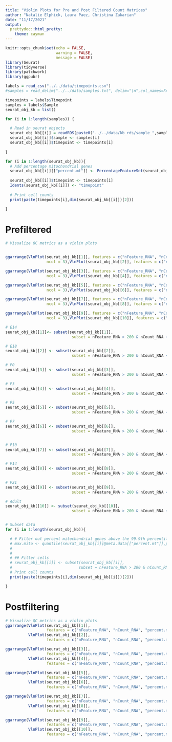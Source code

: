 ---
title: "Violin Plots for Pre and Post Filtered Count Matrices"
author: "Natalie Elphick, Laura Paez, Christina Zakarian"
date: "11/17/2021"
output:  
  prettydoc::html_pretty:
    theme: cayman
---

```{r setup, include=FALSE}
knitr::opts_chunk$set(echo = FALSE,
                      warning = FALSE,
                      message = FALSE)
library(Seurat)
library(tidyverse)
library(patchwork)
library(ggpubr)
```

```{r Read in Data}


labels = read_csv("../../data/timepoints.csv")
#samples = read_delim("../../data/samples.txt", delim="\n",col_names=FALSE) %>% pull(X1)

timepoints = labels$Timepoint
samples = labels$Sample
seurat_obj_kb = list()

for (i in 1:length(samples)) {

  # Read in seurat objects
  seurat_obj_kb[[i]] = readRDS(paste0("../../data/kb_rds/sample_",samples[i],"_kb.rds"))
  seurat_obj_kb[[i]]$sample <- samples[i]
  seurat_obj_kb[[i]]$timepoint <- timepoints[i]
  
}

```

```{r}

for (i in 1:length(seurat_obj_kb)){
  # Add percentage mitochondrial genes
  seurat_obj_kb[[i]][["percent.mt"]] <- PercentageFeatureSet(seurat_obj_kb[[i]], pattern = "^mt-")
  
  seurat_obj_kb[[i]]$timepoint <- timepoints[i]
  Idents(seurat_obj_kb[[i]]) <- "timepoint"
  
  # Print cell counts
  print(paste(timepoints[i],dim(seurat_obj_kb[[i]])[2]))

}

```

# Prefiltered

```{r,fig.width=11}
# Visualize QC metrics as a violin plots


ggarrange(VlnPlot(seurat_obj_kb[[1]], features = c("nFeature_RNA", "nCount_RNA", "percent.mt"),
                  ncol = 3),VlnPlot(seurat_obj_kb[[2]], features = c("nFeature_RNA", "nCount_RNA", "percent.mt"), ncol = 3))

ggarrange(VlnPlot(seurat_obj_kb[[3]], features = c("nFeature_RNA", "nCount_RNA", "percent.mt"),
                  ncol = 3),VlnPlot(seurat_obj_kb[[4]], features = c("nFeature_RNA", "nCount_RNA", "percent.mt"), ncol = 3))

ggarrange(VlnPlot(seurat_obj_kb[[5]], features = c("nFeature_RNA", "nCount_RNA", "percent.mt"),
                  ncol = 3),VlnPlot(seurat_obj_kb[[6]], features = c("nFeature_RNA", "nCount_RNA", "percent.mt"), ncol = 3))

ggarrange(VlnPlot(seurat_obj_kb[[7]], features = c("nFeature_RNA", "nCount_RNA", "percent.mt"),
                  ncol = 3),VlnPlot(seurat_obj_kb[[8]], features = c("nFeature_RNA", "nCount_RNA", "percent.mt"), ncol = 3))

ggarrange(VlnPlot(seurat_obj_kb[[9]], features = c("nFeature_RNA", "nCount_RNA", "percent.mt"),
                  ncol = 3),VlnPlot(seurat_obj_kb[[10]], features = c("nFeature_RNA", "nCount_RNA", "percent.mt"), ncol = 3))
```

```{r}

# E14
seurat_obj_kb[[1]]<- subset(seurat_obj_kb[[1]],
                             subset = nFeature_RNA > 200 & nCount_RNA < 12000 & percent.mt < 6)

# E18
seurat_obj_kb[[2]] <- subset(seurat_obj_kb[[2]],
                             subset = nFeature_RNA > 200 & nCount_RNA < 10000 & percent.mt < 6)

# P0
seurat_obj_kb[[3]] <- subset(seurat_obj_kb[[3]],
                             subset = nFeature_RNA > 200 & nCount_RNA < 15000 & percent.mt < 9)

# P3
seurat_obj_kb[[4]] <- subset(seurat_obj_kb[[4]],
                             subset = nFeature_RNA > 200 & nCount_RNA < 12000 & percent.mt < 7.5)

# P5
seurat_obj_kb[[5]] <- subset(seurat_obj_kb[[5]],
                             subset = nFeature_RNA > 200 & nCount_RNA < 8000 & percent.mt < 7)

# P7
seurat_obj_kb[[6]] <- subset(seurat_obj_kb[[6]],
                             subset = nFeature_RNA > 200 & nCount_RNA < 10000 & percent.mt < 8)


# P10
seurat_obj_kb[[7]] <- subset(seurat_obj_kb[[7]],
                             subset = nFeature_RNA > 200 & nCount_RNA < 10000 & percent.mt < 9)

# P14
seurat_obj_kb[[8]] <- subset(seurat_obj_kb[[8]],
                             subset = nFeature_RNA > 200 & nCount_RNA < 10000 & percent.mt < 13)

# P21
seurat_obj_kb[[9]] <- subset(seurat_obj_kb[[9]],
                             subset = nFeature_RNA > 200 & nCount_RNA < 10000 & percent.mt < 10)

# Adult
seurat_obj_kb[[10]] <- subset(seurat_obj_kb[[10]],
                             subset = nFeature_RNA > 200 & nCount_RNA < 10000 & percent.mt < 12)


# Subset data
for (i in 1:length(seurat_obj_kb)){

  # # Filter out percent mitochondrial genes above the 99.9th percentile
  # max.mito <- quantile(seurat_obj_kb[[i]]@meta.data[["percent.mt"]],probs = .995)
  # 
  # 
  # ## Filter cells
  # seurat_obj_kb[[i]] <- subset(seurat_obj_kb[[i]],
  #                             subset = nFeature_RNA > 200 & nCount_RNA < 10000 & percent.mt < max.mito)
  # Print cell counts
  print(paste(timepoints[i],dim(seurat_obj_kb[[i]])[2]))

}

```

# Postfiltering

```{r,fig.width=11}
# Visualize QC metrics as a violin plots
ggarrange(VlnPlot(seurat_obj_kb[[1]],
                  features = c("nFeature_RNA", "nCount_RNA", "percent.mt"), ncol = 3),
          VlnPlot(seurat_obj_kb[[2]],
                  features = c("nFeature_RNA", "nCount_RNA", "percent.mt"), ncol = 3))

ggarrange(VlnPlot(seurat_obj_kb[[3]],
                  features = c("nFeature_RNA", "nCount_RNA", "percent.mt"), ncol = 3),
          VlnPlot(seurat_obj_kb[[4]],
                  features = c("nFeature_RNA", "nCount_RNA", "percent.mt"), ncol = 3))

ggarrange(VlnPlot(seurat_obj_kb[[5]],
                  features = c("nFeature_RNA", "nCount_RNA", "percent.mt"), ncol = 3),
          VlnPlot(seurat_obj_kb[[6]],
                  features = c("nFeature_RNA", "nCount_RNA", "percent.mt"), ncol = 3))

ggarrange(VlnPlot(seurat_obj_kb[[7]],
                  features = c("nFeature_RNA", "nCount_RNA", "percent.mt"), ncol = 3),
          VlnPlot(seurat_obj_kb[[8]],
                  features = c("nFeature_RNA", "nCount_RNA", "percent.mt"), ncol = 3))

ggarrange(VlnPlot(seurat_obj_kb[[9]],
                  features = c("nFeature_RNA", "nCount_RNA", "percent.mt"), ncol = 3),
          VlnPlot(seurat_obj_kb[[10]],
                  features = c("nFeature_RNA", "nCount_RNA", "percent.mt"), ncol = 3,))
```


